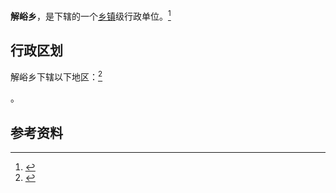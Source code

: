 {{中国乡级行政区|14/08/27/202/000}}

'''解峪乡'''，是{{PRC admin/fullname|14/08/27/202/000|3}}下辖的一个[[乡镇|乡镇]]级行政单位。<ref>{{PRC admin/ref sgc|{{PRC admin/parent|14/08/27/202/000}}}}</ref>

== 行政区划 ==

解峪乡下辖以下地区：<ref>{{PRC admin/ref sgc|14/08/27/202/000}}</ref>

{{PRC admin/children|14/08/27/202/000}}。

== 参考资料 ==

{{reflist}}

{{行政区划小作品}}
{{PRC admin/navcat|14/08/27/202/000}}
